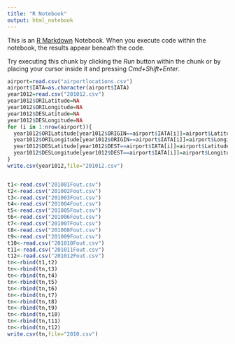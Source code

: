 ```yaml
---
title: "R Notebook"
output: html_notebook
---
```


This is an [R Markdown](http://rmarkdown.rstudio.com) Notebook. When you execute code within the notebook, the results appear beneath the code. 

Try executing this chunk by clicking the *Run* button within the chunk or by placing your cursor inside it and pressing *Cmd+Shift+Enter*. 

```r
airport=read.csv("airportlocations.csv")
airport$IATA=as.character(airport$IATA)
year1012=read.csv("201012.csv")
year1012$ORILatitude=NA
year1012$ORILongitude=NA
year1012$DESLatitude=NA
year1012$DESLongitude=NA
for (i in 1:nrow(airport)){
  year1012$ORILatitude[year1012$ORIGIN==airport$IATA[i]]=airport$Latitude[i]
  year1012$ORILongitude[year1012$ORIGIN==airport$IATA[i]]=airport$Longitude[i]
  year1012$DESLatitude[year1012$DEST==airport$IATA[i]]=airport$Latitude[i]
  year1012$DESLongitude[year1012$DEST==airport$IATA[i]]=airport$Longitude[i]
}
write.csv(year1012,file="201012.csv")


t1<-read.csv("201001Fout.csv")
t2<-read.csv("201002Fout.csv")
t3<-read.csv("201003Fout.csv")
t4<-read.csv("201004Fout.csv")
t5<-read.csv("201005Fout.csv")
t6<-read.csv("201006Fout.csv")
t7<-read.csv("201007Fout.csv")
t8<-read.csv("201008Fout.csv")
t9<-read.csv("201009Fout.csv")
t10<-read.csv("201010Fout.csv")
t11<-read.csv("201011Fout.csv")
t12<-read.csv("201012Fout.csv")
tn<-rbind(t1,t2)
tn<-rbind(tn,t3)
tn<-rbind(tn,t4)
tn<-rbind(tn,t5)
tn<-rbind(tn,t6)
tn<-rbind(tn,t7)
tn<-rbind(tn,t8)
tn<-rbind(tn,t9)
tn<-rbind(tn,t10)
tn<-rbind(tn,t11)
tn<-rbind(tn,t12)
write.csv(tn,file="2010.csv")
```
